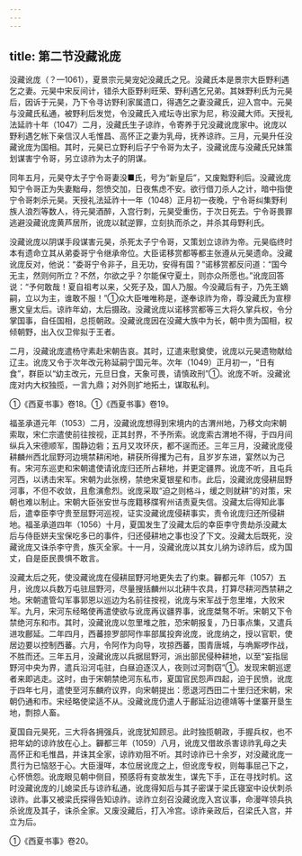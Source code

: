 ```yaml
---
---
---
```

title: 第二节没藏讹庞
---



没藏讹庞（？—1061），夏景宗元昊宠妃没藏氏之兄。没藏氏本是景宗大臣野利遇乞之妻。元昊中宋反间计，错杀大臣野利旺荣、野利遇乞兄弟。其妹野利氏为元昊后，因诉于元昊，乃下令寻访野利家属遗口，得遇乞之妻没藏氏，迎入宫中。元昊与没藏氏私通，被野利后发觉，令没藏氏入戒坛寺出家为尼，称没藏大师。天授礼法延祚十年（1047）二月，没藏氏生子谅祚，令寄养于兄没藏讹庞家中。讹庞以野利遇乞帐下亲信汉人毛惟昌、高怀正之妻为乳母，抚养谅祚。三月，元昊升任没藏讹庞为国相。其时，元昊已立野利后子宁令哥为太子，没藏讹庞与没藏氏兄妹策划谋害宁令哥，另立谅祚为太子的阴谋。

同年五月，元昊夺太子宁令哥妻没■氏，号为“新皇后”，又废黜野利后。没藏讹庞知宁令哥正为失妻黜母，怨愤交加，日夜焦虑不安。欲行借刀杀人之计，暗中指使宁令哥刺杀元昊。天授礼法延祚十一年（1048）正月初一夜晚，宁令哥纠集野利族人浪烈等数人，待元昊酒醉，入宫行刺，元昊受重伤，于次日死去。宁令哥畏罪逃避没藏讹庞黄芦居所，讹庞以弑逆罪，立刻执而杀之，并杀其母野利氏。

没藏讹庞以阴谋手段谋害元昊，杀死太子宁令哥，又策划立谅祚为帝。元昊临终时本有遗命立其从弟委哥宁令继承帝位。大臣诺移赏都等都主张遵从元昊遗命。没藏讹庞反对，他说：“委哥宁令非子，且无功，安得有国？”诺移赏都反问道：“国今无主，然则何所立？不然，尔欲之乎？尔能保守夏土，则亦众所愿也。”讹庞回答说：“予何敢哉！夏自祖考以来，父死子及，国人乃服。今没藏后有子，乃先王嫡嗣，立以为主，谁敢不服！”①众大臣唯唯称是，遂奉谅祚为帝，尊没藏氏为宣穆惠文皇太后。谅祚年幼，太后摄政。没藏讹庞以诺移赏都等三大将久掌兵权，令分掌国事，自任国相，总揽朝政。没藏讹庞因在没藏大族中为长，朝中贵为国相，权倾朝野，出入仪卫侔拟于王者。

二月，没藏讹庞遣杨守素赴宋朝告哀。其时，辽遣来慰奠使，讹庞以元昊遗物献给辽主。讹庞又令于次年改元称延嗣宁国元年。次年（1049）正月初一，“日有食”，群臣以“幼主改元，元旦日食，天象可畏，请慎政刑”①。讹庞不听。没藏讹庞对内大权独揽，一言九鼎；对外则扩地拓土，谋取私利。

①《西夏书事》卷18。①《西夏书事》卷19。

福圣承道元年（1053）二月，没藏讹庞想得到宋境内的古渭州地，乃移文向宋朝索取，宋仁宗遣使前往按视，正其封界，不予所索。讹庞索古渭地不得，于四月间纵兵入宋德顺军，围静边砦；五月又攻环庆，都不逞而还。三年三月，没藏讹庞侵耕麟州西北屈野河边境禁耕闲地，耕获所得攫为己有，且岁岁东进，宴然以为己有。宋河东巡吏和宋朝遣使请讹庞归还所占耕地，并更定疆界。讹庞不听，且屯兵河西，以诱击宋军。宋朝为此张榜，禁绝宋夏银星和市。此后，没藏讹庞侵耕屈野河事，不但不收敛，且愈演愈烈。讹庞采取“迫之则格斗，缓之则就耕”的对策，宋朝也难以制止。宋朝大臣张安世与庞籍移牒宥州诘责夏失信。没藏太后得知此事后，遣幸臣李守贵至屈野河巡视，证实没藏讹庞侵耕事实，责令讹庞归还所侵耕地。福圣承道四年（1056）十月，夏国发生了没藏太后的幸臣李守贵劫杀没藏太后与侍臣姘夫宝保吃多已的事件，归还侵耕地之事也没了下文。没藏太后既死，没藏讹庞又诛杀李守贵，族灭全家。十一月，没藏讹庞以其女儿纳为谅祚后，成为国丈，自是臣民畏惧不敢言。

没藏太后之死，使没藏讹庞在侵耕屈野河地更失去了约束。奲都元年（1057）五月，讹庞以兵数万屯驻屈野河，尽量搜括麟州以北耕牛农具，打算尽耕河西禁耕之地。宋朝遣管勾军事郭恩以巡边为名前往按视，讹庞与宋军战于忽里堆，大败宋军。九月，宋河东经略使再遣使欲与讹庞再议疆界事，讹庞桀骜不听。宋朝又下令禁绝河东和市。其时，没藏讹庞以忽里堆之胜，恐宋朝报复，乃日事点集，又遣兵进攻鄜延。二年四月，西蕃捺罗部阿作率部属投奔讹庞，讹庞纳之，授以官职，使居边要以控制西蕃。六月，令阿作为向导，攻掠西蕃，围青唐城，与唃厮啰作战，不胜而还。三年五月，没藏讹庞以兵据屈野河，派出部民侵种耕地，以至“妄指屈野河中央为界，遣兵沿河屯驻，白昼迫逐汉人，夜则过河剽窃”①。发现宋朝巡逻者来即逃走。这时，由于宋朝禁绝河东私市，夏国官民怨声四起，迫于民愤，讹庞于四年七月，遣使至河东麟府议界，向宋朝提出：愿退河西田二十里归还宋朝，宋朝仍通和市。宋经略使梁适不从。没藏讹庞仍遣人于鄜延沿边德靖等十堡寨开垦生地，剽掠人畜。

夏国自元昊死，三大将各拥强兵，讹庞犹知顾忌。此时独揽朝政，手握兵权，也不把年幼的谅祚放在心上。奲都三年（1059）八月，讹庞又借故杀害谅祚乳母之夫高怀正和毛惟昌，并诛其全家，谅祚劝阻不听。其时谅祚已十余岁，对没藏讹庞一贯行为已恼怒于心。大臣漫咩，本位居讹庞之上，但讹庞专权，则每事屈己下之，心怀愤怨。讹庞眼见朝中侧目，预感将有变故发生，谋先下手，正在寻找时机。这时没藏讹庞的儿媳梁氏与谅祚私通，讹庞得知后与其子密谋于梁氏寝室中设伏刺杀谅祚。此事又被梁氏探得告知谅祚。谅祚立刻召没藏讹庞入宫议事，命漫咩领兵执杀讹庞及其子，诛杀全家。又废没藏后，打入冷宫。谅祚亲政后，召梁氏入宫，并立为后。

①《西夏书事》卷20。